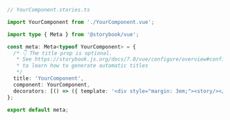 ```ts
// YourComponent.stories.ts

import YourComponent from './YourComponent.vue';

import type { Meta } from '@storybook/vue';

const meta: Meta<typeof YourComponent> = {
  /* 👇 The title prop is optional.
   * See https://storybook.js.org/docs/7.0/vue/configure/overview#configure-story-loading
   * to learn how to generate automatic titles
   */
  title: 'YourComponent',
  component: YourComponent,
  decorators: [() => ({ template: '<div style="margin: 3em;"><story/></div>' })],
};

export default meta;
```
